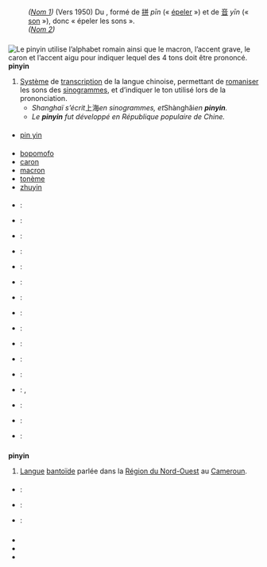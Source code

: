 == {{langue|fr}} ==
=== {{S|étymologie}} ===
: ''([[#fr-nom-1|Nom 1]])'' (Vers 1950) Du {{étyl|zh|fr|mot=拼音|tr=pīnyīn}}, formé de [[拼]] ''pīn'' (« [[épeler]] ») et de [[音]] ''yīn'' (« [[son]] »), donc « épeler les sons ».
: ''([[#fr-nom-2|Nom 2]])'' {{ébauche-étym|fr}}

=== {{S|nom|fr|num=1}} ===
[[Image:Pinyin accents.svg|thumb|Le '''pinyin''' utilise l’alphabet romain ainsi que le [[macron]], l’accent grave, le [[caron]] et l’accent aigu pour indiquer lequel des 4 tons doit être prononcé.]]
'''pinyin''' {{pron|pin.jin|fr}} {{m}} {{invar}}
# [[système|Système]] de [[transcription]] de la langue chinoise, permettant de [[romanisation|romaniser]] les sons des [[sinogramme]]s, et d’indiquer le ton utilisé lors de la prononciation.
#* ''Shanghaï s’écrit ''上海'' en sinogrammes, et ''Shànghǎi'' en '''pinyin'''.''
#* ''Le '''pinyin''' fut développé en République populaire de Chine.''

==== {{S|variantes orthographiques}} ====
* [[pin yin]]

==== {{S|vocabulaire}} ====
* [[bopomofo]]
* [[caron]]
* [[macron]]
* [[tonème]]
* [[zhuyin]]

==== {{S|traductions}} ====
{{trad-début}}
* {{T|en}} : {{trad+|en|pinyin}}
* {{T|ar}} : {{trad-|ar|بينيين|R=bynyyn}}
* {{T|bg}} : {{trad-|bg|пинин|R=pinin}}
* {{T|zh}} : {{trad+|zh|拼音|R=pīnyīn}}
* {{T|ko}} : {{trad-|ko|병음|R=byeongeum}}
* {{T|da}} : {{trad+|da|pinyin}}
* {{T|es}} : {{trad-|es|pinyin}}
* {{T|eo}} : {{trad+|eo|pinjino}}
* {{T|he}} : {{trad-|he|פין-יין|R=pyn-yyn}}
* {{T|hu}} : {{trad+|hu|pinjin}}
* {{T|is}} : {{trad-|is|pinyin}}
* {{T|it}} : {{trad+|it|pinyin}}
* {{T|ja}} : {{trad-|ja|拼音|R=pin’in}}, {{trad+|ja|ピンイン|tr=pin’in}}
* {{T|oc}} : {{trad-|oc|pinyin}}
* {{T|fa}} : {{trad-|fa|پینیین|R=pynyyn}}
* {{T|ru}} : {{trad+|ru|пиньинь}}
{{trad-fin}}

=== {{S|nom|fr|num=2}} ===
'''pinyin''' {{pron||fr}} {{m}} {{au singulier uniquement|fr}}
# [[langue#fr|Langue]] [[bantoïde]] parlée dans la [[Région du Nord-Ouest]] au [[Cameroun]].

==== {{S|notes}} ====
: {{note code langue}}

==== {{S|traductions}} ====
{{trad-début}}
* {{T|en}} : {{trad+|en|Pinyin}}
* {{T|ja}} : {{trad-|ja|ピニン語|tr=Piningo}}
* {{T|oc}} : {{trad-|oc|pinyin}}
{{trad-fin}}

=== {{S|voir aussi}} ===
* {{WP}}
* {{WP|Pinyin (langue)}}
* {{catégorie langue|spéc1=du Cameroun}}

